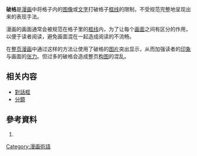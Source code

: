 {{Refimprove |time=2011-01-31T18:48:32+00:00 }}
'''破格'''是[[漫画|漫画]]中将格子内的[[图像|图像]]或[[文字|文字]]打破格子[[框线|框线]]的限制，不受规范完整地呈现出来的表现手法。

漫画的画面通常会被规范在格子里的[[框线|框线]]内，为了让每个[[画面|画面]]之间有区分的作用，以便于读者阅读，避免画面混在一起造成阅读的不流畅。

在[[整页漫画|整页漫画]]中通过这样的方法让使用了破格的[[图片|图片]]突出显示，从而加强读者的[[印象|印象]]与画面的[[张力|张力]]。但过多的破格会造成整页[[构图|构图]]的混乱。

==相关内容==
*[[對話框_(漫畫)|對話框]]
*[[分鏡|分鏡]]

==參考資料==
# {{Cite book | author = 曾建华 | title = 老师来了—漫画分镜构图学 | location = 北京 | publisher = 清华大学出版社 | date = 2009年8月 | pages = 46页 | ISBN = 978-7-302-20820-4 | url = http://www.amazon.cn/老师来了-漫画分镜构图学-曾建华/dp/B002OHCMDA/ | language = zh-hans | quote =  | access-date = 2020-09-15 | archive-date = 2013-03-27 | archive-url = https://web.archive.org/web/20130327143238/http://www.amazon.cn/%E8%80%81%E5%B8%88%E6%9D%A5%E4%BA%86-%E6%BC%AB%E7%94%BB%E5%88%86%E9%95%9C%E6%9E%84%E5%9B%BE%E5%AD%A6-%E6%9B%BE%E5%BB%BA%E5%8D%8E/dp/B002OHCMDA | dead-url = no }}

{{manga-stub}}


[[Category:漫画術語|Category:漫画術語]]